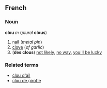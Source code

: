 ==French==
===Noun===
'''clou''' ''m'' (''plural'' '''clous''')

#[[nail]] (''metal pin'')
#[[clove]] (''of garlic'')
#('''des clous''') [[not likely]], [[no way]], [[you'll be lucky]]

===Related terms===
*[[clou d'ail]]
*[[clou de girofle]]